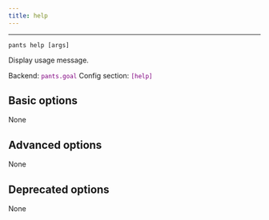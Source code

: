 ```yaml
---
title: help
---
```


---

```
pants help [args]
```

Display usage message.

Backend: <span style="color: purple"><code>pants.goal</code></span>
Config section: <span style="color: purple"><code>[help]</code></span>

## Basic options

None

## Advanced options

None

## Deprecated options

None
